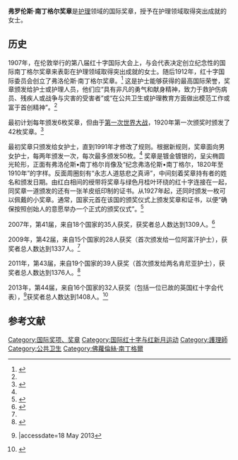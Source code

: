 {{noteTA
|1=zh-cn:弗洛伦丝; zh-tw:佛蘿倫絲; zh-hk:弗羅倫斯;zh:弗罗伦斯;
}}
{{Infobox military award
|name= 弗洛伦斯·南丁格尔奖章
|image=[[File:Florence_Nightingale_Medal.jpg|File:Florence Nightingale Medal.jpg]]
|caption= 奖章的正面
|awarded_by= 国家元首或国家红十字会会长
|type= 国际护理奖章
|for= “具有非凡的勇气和献身精神，致力于救护伤病员、残疾人或战争与灾害的受害者”或“在公共卫生或护理教育方面做出模范工作或富于首创精神”。<ref name=icrc>{{cite web|title=弗洛伦斯·南丁格尔奖章|url=https://www.icrc.org/chi/resources/documents/misc/5qmkdb.htm|work=[[红十字国际委员会|红十字国际委员会]]|accessdate=25 June 2010|year=2003|archive-date=2015-04-06|archive-url=https://web.archive.org/web/20150406082716/https://www.icrc.org/chi/resources/documents/misc/5qmkdb.htm|dead-url=no}}</ref>
|campaign=
|status= {{green|颁发中}}
|description= 金银两色的奖章，有“纪念弗洛伦斯•南丁格尔，1820年-1910年”的字样，奖章悬挂于月桂叶环绕的红十字下方。
|clasps=
|post-nominals= FNM
|established= 1912
|first_award= 1920
|total= 1,408
|posthumous= 1
|recipients= 1,408
|individual=
|image2=[[File:ICRC_Florence_Nightingale_Medal_BAR.svg|100px]]
|caption2=奖章的绶带
}}

'''弗罗伦斯·南丁格尔奖章'''是[[护理|护理]]领域的国际奖章，授予在护理领域取得突出成就的女士。

== 历史 ==
1907年，在伦敦举行的第八届红十字国际大会上，与会代表决定创立纪念性的国际南丁格尔奖章来表彰在护理领域取得突出成就的女士。随后1912年，红十字国际委员会创立了弗洛伦斯·南丁格尔奖章。<ref>{{cite web|title=Medals and Badges: Florence Nightingale Medal|url=http://www.redcross.org.uk/About-us/Who-we-are/Museum-and-archives/Collections/Medals-and-badges|work=[[英国红十字会|英国红十字会]]|accessdate=17 October 2010|archive-date=2015-04-03|archive-url=https://web.archive.org/web/20150403013142/http://www.redcross.org.uk/About-us/Who-we-are/Museum-and-archives/Collections/Medals-and-badges|dead-url=no}}</ref> 这是护士能够获得的最高国际荣誉，奖章颁发给护士或护理人员，他们应“具有非凡的勇气和献身精神，致力于救护伤病员、残疾人或战争与灾害的受害者”或“在公共卫生或护理教育方面做出模范工作或富于首创精神”。<ref name=icrc/>

最初计划每年颁发6枚奖章，但由于[[第一次世界大战|第一次世界大战]]，1920年第一次颁奖时颁发了42枚奖章。<ref>{{cite journal|journal=British Journal of Nursing|date=5 June 1920|pages=334|title=The Florence Nightingale Medal|url=http://rcnarchive.rcn.org.uk/data/VOLUME064-1920/page334-volume64-05thjune1920.pdf|accessdate=25 June 2010|archive-date=2016-03-03|archive-url=https://web.archive.org/web/20160303203829/http://rcnarchive.rcn.org.uk/data/VOLUME064-1920/page334-volume64-05thjune1920.pdf|dead-url=no}}</ref>

最初奖章只颁发给女护士，直到1991年才修改了规则。根据新规则，奖章面向男女护士，每两年颁发一次，每次最多颁发50枚。<ref name=icrc /> 奖章是镀金镀银的，呈尖椭圆光轮形，正面有弗洛伦斯•南丁格尔肖像及“纪念弗洛伦斯•南丁格尔，1820年至1910年”的字样。反面周圈刻有“永志人道慈悲之真谛”，中间刻着奖章持有者的姓名和颁发日期。由红白相间的绶带将奖章与绿色月桂叶环绕的红十字连接在一起，同奖章一道颁发的还有一张羊皮纸印制的证书。从1927年起，还同时颁发一枚可以佩戴的小奖章。通常，国家元首在该国的颁奖仪式上颁发奖章和证书，以便“确保按照创始人的意愿举办一个正式的颁奖仪式”。<ref name="icrc2009">{{cite web|title=2009年南丁格尔奖章获得者名单|url=https://www.icrc.org/chi/resources/documents/misc/florence-nightingale-medal-nominations-120509.htm|work=[[红十字国际委员会|红十字国际委员会]]|accessdate=25 June 2010|date=2009年5月12日|archive-date=2015年4月4日|archive-url=https://web.archive.org/web/20150404000721/https://www.icrc.org/chi/resources/documents/misc/florence-nightingale-medal-nominations-120509.htm|dead-url=no}}</ref>

2007年，第41届，来自18个国家的35人获奖，获奖者总人数达到1309人。<ref name="icrc2007">{{cite web|title=Florence Nightingale Medal: 2007 recipients|url=http://www.icrc.org/eng/resources/documents/feature/florence-nightingale-recipients-feature-2007-05-13.htm|work=[[红十字国际委员会|红十字国际委员会]]|accessdate=13 May 2007|date=13 May 2007}}</ref>

2009年，第42届，来自15个国家的28人获奖（首次颁发给一位阿富汗护士），获奖者总人数达到1337人。<ref name="icrc2009"/>

2011年，第43届，来自19个国家的39人获奖（首次颁发给两名肯尼亚护士），获奖者总人数达到1376人。<ref name="icrc2011">{{cite web|title=Florence Nightingale Medal: honouring exceptional nurses and nursing aides - 2011 recipients|url=https://www.icrc.org/eng/resources/documents/feature/2011/florence-nightingale-recipients-feature-2011-05-13.htm|work=[[红十字国际委员会|红十字国际委员会]]|date=13 May 2011|accessdate=2015-03-24|archive-date=2016-03-05|archive-url=https://web.archive.org/web/20160305072859/https://www.icrc.org/eng/resources/documents/feature/2011/florence-nightingale-recipients-feature-2011-05-13.htm|dead-url=no}}</ref>

2013年，第44届，来自16个国家的32人获奖（包括一位已故的英国红十字会代表），<ref>{{cite news|title=Florence Nightingale Medal to aid worker Khalil Dale|url=http://www.bbc.co.uk/news/uk-scotland-south-scotland-22568960|work=BBC News|date=18 May 2013|accessdate=2015-03-24|archive-date=2014-03-02|archive-url=https://web.archive.org/web/20140302183106/http://www.bbc.co.uk/news/uk-scotland-south-scotland-22568960|dead-url=no}}|accessdate=18 May 2013</ref>获奖者总人数达到1408人。<ref name="南丁格尔奖：表彰杰出护士和护理人员——2013年获奖名单">{{cite web|title=南丁格尔奖：表彰杰出护士和护理人员——2013年获奖名单|url=http://www.icrc.org/chi/resources/documents/feature/2013/05-12-florence-nightingale-recipients-2013.htm|date=2013年5月12日|accessdate=2015年3月24日|archive-date=2015年4月18日|archive-url=https://web.archive.org/web/20150418174647/https://www.icrc.org/chi/resources/documents/feature/2013/05-12-florence-nightingale-recipients-2013.htm|dead-url=no}}</ref>

== 参考文献 ==
{{reflist}}

[[Category:国际奖项、奖章|Category:国际奖项、奖章]]
[[Category:国际红十字与红新月运动|Category:国际红十字与红新月运动]]
[[Category:護理師|Category:護理師]]
[[Category:公共卫生|Category:公共卫生]]
[[Category:佛蘿倫絲·南丁格爾|Category:佛蘿倫絲·南丁格爾]]